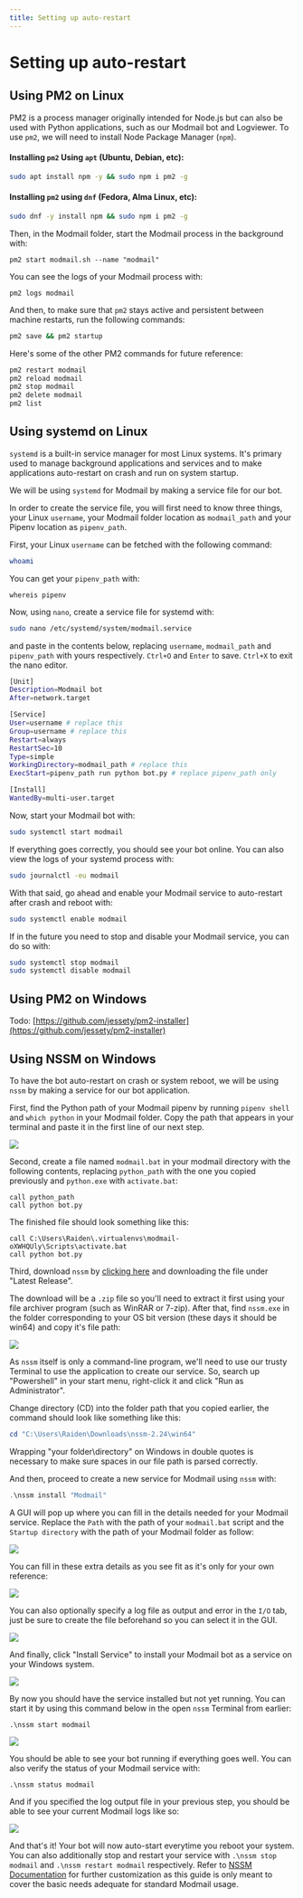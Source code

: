 ```yaml
---
title: Setting up auto-restart
---
```


# Setting up auto-restart

## Using PM2 on Linux

PM2 is a process manager originally intended for Node.js but can also be used with Python applications, such as our Modmail bot and Logviewer. To use `pm2`, we will need to install Node Package Manager (`npm`).

#### Installing `pm2` Using `apt` (Ubuntu, Debian, etc):

```bash
sudo apt install npm -y && sudo npm i pm2 -g
```

#### Installing `pm2` using `dnf` (Fedora, Alma Linux, etc):

```bash
sudo dnf -y install npm && sudo npm i pm2 -g
```

Then, in the Modmail folder, start the Modmail process in the background with:

```
pm2 start modmail.sh --name "modmail"
```

You can see the logs of your Modmail process with:

```
pm2 logs modmail
```

And then, to make sure that `pm2` stays active and persistent between machine restarts, run the following commands:

```bash
pm2 save && pm2 startup
```

Here's some of the other PM2 commands for future reference:

```bash
pm2 restart modmail
pm2 reload modmail
pm2 stop modmail
pm2 delete modmail
pm2 list
```

## Using systemd on Linux

`systemd` is a built-in service manager for most Linux systems. It's primary used to manage background applications and services and to make applications auto-restart on crash and run on system startup.

We will be using `systemd` for Modmail by making a service file for our bot.

In order to create the service file, you will first need to know three things, your Linux `username`, your Modmail folder location as `modmail_path` and your Pipenv location as `pipenv_path`.

First, your Linux `username` can be fetched with the following command:

```bash
whoami
```

You can get your `pipenv_path` with:

```
whereis pipenv
```

Now, using `nano`, create a service file for systemd with:

```bash
sudo nano /etc/systemd/system/modmail.service
```

and paste in the contents below, replacing `username`, `modmail_path` and `pipenv_path` with yours respectively. `Ctrl+O` and `Enter` to save. `Ctrl+X` to exit the nano editor.

```bash
[Unit]
Description=Modmail bot
After=network.target

[Service]
User=username # replace this
Group=username # replace this
Restart=always
RestartSec=10
Type=simple
WorkingDirectory=modmail_path # replace this
ExecStart=pipenv_path run python bot.py # replace pipenv_path only

[Install]
WantedBy=multi-user.target
```

Now, start your Modmail bot with:

```bash
sudo systemctl start modmail
```

If everything goes correctly, you should see your bot online. You can also view the logs of your systemd process with:

```bash
sudo journalctl -eu modmail
```

With that said, go ahead and enable your Modmail service to auto-restart after crash and reboot with:

```bash
sudo systemctl enable modmail
```

If in the future you need to stop and disable your Modmail service, you can do so with:

```bash
sudo systemctl stop modmail
sudo systemctl disable modmail
```

## Using PM2 on Windows

Todo: [https://github.com/jessety/pm2-installer](https://github.com/jessety/pm2-installer)

## Using NSSM on Windows

To have the bot auto-restart on crash or system reboot, we will be using `nssm` by making a service for our bot application.

First, find the Python path of your Modmail pipenv by running `pipenv shell` and `which python` in your Modmail folder. Copy the path that appears in your terminal and paste it in the first line of our next step.

![](./assets/which-python.png)

Second, create a file named `modmail.bat` in your modmail directory with the following contents, replacing `python_path` with the one you copied previously and `python.exe` with `activate.bat`:

```batch
call python_path
call python bot.py
```

The finished file should look something like this:


```batch
call C:\Users\Raiden\.virtualenvs\modmail-oXWHQUly\Scripts\activate.bat
call python bot.py
```


Third, download `nssm` by [clicking here](http://nssm.cc/download) and downloading the file under "Latest Release".

The download will be a `.zip` file so you'll need to extract it first using your file archiver program (such as WinRAR or 7-zip). After that, find `nssm.exe` in the folder corresponding to your OS bit version (these days it should be win64) and copy it's file path:

![](./assets/nssm-download.png)

As `nssm` itself is only a command-line program, we'll need to use our trusty Terminal to use the application to create our service. So, search up "Powershell" in your start menu, right-click it and click "Run as Administrator".

Change directory (CD) into the folder path that you copied earlier, the command should look like something like this:

```powershell
cd "C:\Users\Raiden\Downloads\nssm-2.24\win64"
```

<Callout emoji="ℹ️" type="info">
Wrapping "your folder\directory" on Windows in double quotes is necessary to make sure spaces in our file path is parsed correctly.
</Callout>

And then, proceed to create a new service for Modmail using `nssm` with:

```powershell
.\nssm install "Modmail"
```

A GUI will pop up where you can fill in the details needed for your Modmail service. Replace the `Path` with the path of your `modmail.bat` script and the `Startup directory` with the path of your Modmail folder as follow:

![](./assets/nssm-app.png)

You can fill in these extra details as you see fit as it's only for your own reference:

![](./assets/nssm-details.png)

You can also optionally specify a log file as output and error in the `I/O` tab, just be sure to create the file beforehand so you can select it in the GUI.

![](./assets/nssm-io.png)

And finally, click "Install Service" to install your Modmail bot as a service on your Windows system.

![](./assets/nssm-success.png)

By now you should have the service installed but not yet running. You can start it by using this command below in the open `nssm` Terminal from earlier:

```
.\nssm start modmail
```

![](./assets/nssm-start.png)

You should be able to see your bot running if everything goes well. You can also verify the status of your Modmail service with:

```
.\nssm status modmail
```

And if you specified the log output file in your previous step, you should be able to see your current Modmail logs like so:

![](./assets/nssm-logs.png)

And that's it! Your bot will now auto-start everytime you reboot your system. You can also additionally stop and restart your service with `.\nssm stop modmail` and `.\nssm restart modmail` respectively. Refer to [NSSM Documentation](http://nssm.cc/usage) for further customization as this guide is only meant to cover the basic needs adequate for standard Modmail usage.
